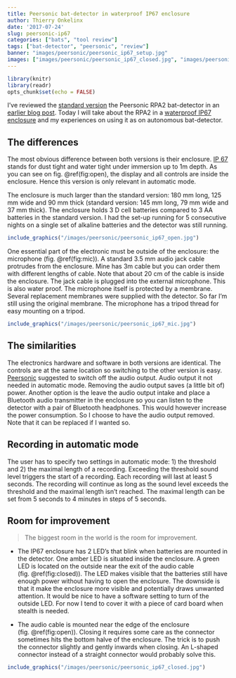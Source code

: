 ```yaml
---
title: Peersonic bat-detector in waterproof IP67 enclosure
author: Thierry Onkelinx
date: '2017-07-24'
slug: peersonic-ip67
categories: ["bats", "tool review"]
tags: ["bat-detector", "peersonic", "review"]
banner: "images/peersonic/peersonic_ip67_setup.jpg"
images: ["images/peersonic/peersonic_ip67_closed.jpg", "images/peersonic/peersonic_ip67_open.jpg", "images/peersonic/peersonic_ip67_setup.jpg", "images/peersonic/peersonic_ip67_mic.jpg"]
---
```


```r
library(knitr)
library(readr)
opts_chunk$set(echo = FALSE)
```


I've reviewed the [standard version](http://peersonic.co.uk) the Peersonic RPA2 bat-detector in an [earlier blog post](../../06/peersonic). Today I will take about the RPA2 in a [waterproof IP67 enclosure](http://peersonic.co.uk/advanced/) and my experiences on using it as on autonomous bat-detector.

## The differences

The most obvious difference between both versions is their enclosure. [IP 67](https://en.wikipedia.org/wiki/IP_Code) stands for dust tight and water tight under immersion up to 1m depth. As you can see on fig. \@ref(fig:open), the display and all controls are inside the enclosure. Hence this version is only relevant in automatic mode.

The enclosure is much larger than the standard version: 180 mm long, 125 mm wide and 90 mm thick (standard version: 145 mm long, 79 mm wide and 37 mm thick). The enclosure holds 3 D cell batteries compared to 3 AA batteries in the standard version. I had the set-up running for 5 consecutive nights on a single set of alkaline batteries and the detector was still running.

```r
include_graphics("/images/peersonic/peersonic_ip67_open.jpg")
```

One essential part of the electronic must be outside of the enclosure: the microphone (fig. \@ref(fig:mic)). A standard 3.5 mm audio jack cable protrudes from the enclosure. Mine has 3m cable but you can order them with different lengths of cable. Note that about 20 cm of the cable is inside the enclosure. The jack cable is plugged into the external microphone. This is also water proof. The microphone itself is protected by a membrane. Several replacement membranes were supplied with the detector. So far I'm still using the original membrane. The microphone has a tripod thread for easy mounting on a tripod.

```r
include_graphics("/images/peersonic/peersonic_ip67_mic.jpg")
```

## The similarities

The electronics hardware and software in both versions are identical. The controls are at the same location so switching to the other version is easy. [Peersonic](http://peersonic.co.uk) suggested to switch off the audio output. Audio output it not needed in automatic mode. Removing the audio output saves (a little bit of) power. Another option is the leave the audio output intake and place a Bluetooth audio transmitter in the enclosure so you can listen to the detector with a pair of Bluetooth headphones. This would however increase the power consumption. So I choose to have the audio output removed. Note that it can be replaced if I wanted so.

## Recording in automatic mode

The user has to specify two settings in automatic mode: 1) the threshold and 2) the maximal length of a recording. Exceeding the threshold sound level triggers the start of a recording. Each recording will last at least 5 seconds. The recording will continue as long as the sound level exceeds the threshold and the maximal length isn't reached. The maximal length can be set from 5 seconds to 4 minutes in steps of 5 seconds.

## Room for improvement

> The biggest room in the world is the room for improvement.

- The IP67 enclosure has 2 LED's that blink when batteries are mounted in the detector. One amber LED is situated inside the enclosure. A green LED is located on the outside near the exit of the audio cable (fig. \@ref(fig:closed)). The LED makes visible that the batteries still have enough power without having to open the enclosure. The downside is that it make the enclosure more visible and potentially draws unwanted attention. It would be nice to have a software setting to turn of the outside LED. For now I tend to cover it with a piece of card board when stealth is needed.

- The audio cable is mounted near the edge of the enclosure (fig. \@ref(fig:open)). Closing it requires some care as the connector sometimes hits the bottom halve of the enclosure. The trick is to push the connector slightly and gently inwards when closing. An L-shaped connector instead of a straight connector would probably solve this.

```r
include_graphics("/images/peersonic/peersonic_ip67_closed.jpg")
```
